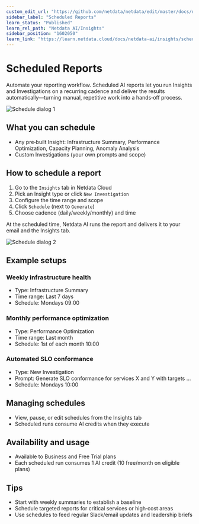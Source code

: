 ```yaml
---
custom_edit_url: "https://github.com/netdata/netdata/edit/master/docs/netdata-ai/insights/scheduled-reports.md"
sidebar_label: "Scheduled Reports"
learn_status: "Published"
learn_rel_path: "Netdata AI/Insights"
sidebar_position: "1602050"
learn_link: "https://learn.netdata.cloud/docs/netdata-ai/insights/scheduled-reports"
---
```


# Scheduled Reports

Automate your reporting workflow. Scheduled AI reports let you run Insights and Investigations on a recurring cadence and deliver the results automatically—turning manual, repetitive work into a hands‑off process.

![Schedule dialog 1](https://raw.githubusercontent.com/netdata/docs-images/refs/heads/master/netdata-cloud/netdata-ai/schedule1.png)

## What you can schedule

- Any pre‑built Insight: Infrastructure Summary, Performance Optimization, Capacity Planning, Anomaly Analysis
- Custom Investigations (your own prompts and scope)

## How to schedule a report

1. Go to the `Insights` tab in Netdata Cloud
2. Pick an Insight type or click `New Investigation`
3. Configure the time range and scope
4. Click `Schedule` (next to `Generate`)
5. Choose cadence (daily/weekly/monthly) and time

At the scheduled time, Netdata AI runs the report and delivers it to your email and the Insights tab.

![Schedule dialog 2](https://raw.githubusercontent.com/netdata/docs-images/refs/heads/master/netdata-cloud/netdata-ai/schedule2.png)

## Example setups

### Weekly infrastructure health
- Type: Infrastructure Summary
- Time range: Last 7 days
- Schedule: Mondays 09:00

### Monthly performance optimization
- Type: Performance Optimization
- Time range: Last month
- Schedule: 1st of each month 10:00

### Automated SLO conformance
- Type: New Investigation
- Prompt: Generate SLO conformance for services X and Y with targets …
- Schedule: Mondays 10:00

## Managing schedules

- View, pause, or edit schedules from the Insights tab
- Scheduled runs consume AI credits when they execute

## Availability and usage

- Available to Business and Free Trial plans
- Each scheduled run consumes 1 AI credit (10 free/month on eligible plans)

## Tips

- Start with weekly summaries to establish a baseline
- Schedule targeted reports for critical services or high‑cost areas
- Use schedules to feed regular Slack/email updates and leadership briefs

